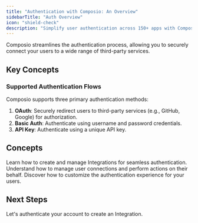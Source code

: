 ```yaml
---
title: "Authentication with Composio: An Overview"
sidebarTitle: "Auth Overview"
icon: "shield-check"
description: "Simplify user authentication across 150+ apps with Composio"
---
```


Composio streamlines the authentication process, allowing you to securely connect your users to a wide range of third-party services.

## Key Concepts

### Supported Authentication Flows

Composio supports three primary authentication methods:

1. **OAuth**: Securely redirect users to third-party services (e.g., GitHub, Google) for authorization.
2. **Basic Auth**: Authenticate using username and password credentials.
3. **API Key**: Authenticate using a unique API key.

## Concepts
<CardGroup cols={3}>
  <Card
    title="Integrations"
    icon="puzzle-piece"
    href="/patterns/Auth/Integrations"
  >
    Learn how to create and manage Integrations for seamless authentication.
  </Card>
  <Card
    title="Connected Accounts"
    icon="plug"
    href="/patterns/Auth/Connected_Accounts"
  >
    Understand how to manage user connections and perform actions on their behalf.
  </Card>
  <Card
    title="Custom Authentication"
    icon="key"
    href="/patterns/Auth/Composio_Auth"
  >
    Discover how to customize the authentication experience for your users.
  </Card>
</CardGroup>

## Next Steps
<CardGroup cols={1}>
<Card title="Going in Depth into Integrations" icon="user" href="/patterns/Auth/Integrations">
    Let's authenticate your account to create an Integration.
</Card>
</CardGroup>